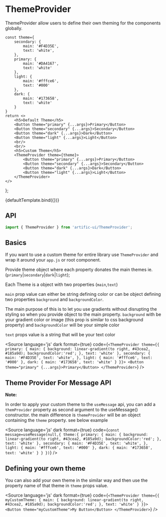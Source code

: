 
<Meta title="Components/ThemeProvider" component={ThemeProvider}/>

# ThemeProvider

ThemeProvider allow users to define their own theming for the components globally.

	const theme={
		secondary: {
			main: '#F4D35E',
			text: 'white',
		},
		primary: {
			main: '#DA4167',
			text: 'white'
		},
		light: {
			main: '#fffce6',
			text: '#000'
		},
		dark: {
			main: '#173658',
			text: 'white'
		}
	}
	return <>
		<h5>Default Theme</h5>
		<Button theme="primary" {...args}>Primary</Button>
		<Button theme="secondary" {...args}>Secondary</Button>
		<Button theme="dark" {...args}>Dark</Button>
		<Button theme="light" {...args}>Light</Button>
		<br/>
		<br/>
		<h5>Custom Theme</h5>
		<ThemeProvider theme={theme}>
			<Button theme="primary" {...args}>Primary</Button>
			<Button theme="secondary" {...args}>Secondary</Button>
			<Button theme="dark" {...args}>Dark</Button>
			<Button theme="light" {...args}>Light</Button>
		</ThemeProvider>
	</>
};

<div>
	<div name="Default">{defaultTemplate.bind({})}</div>
</div>

## API

```jsx
import { ThemeProvider } from 'artific-ui/ThemeProvider';
```



## Basics

If you want to use a custom theme for entire library use `ThemeProvider` and wrap it around your `app.js` or root component.

Provide theme object where each property donates the main themes ie. (`primary`|`secondary`|`dark`|`light`);

Each Theme is a object with two properties (`main`,`text`)

`main` prop value can either be string defining color or can be object defining two properties `background` and `backgroundColor`.

The main purpose of this is to let you use gradients without disrupting the styling so when you provide object to the main property.
`background` with be your gradient color or image (this prop is similar to css background property) and `backgroundColor` will be your simple color

`text` props value is a string that will be your text color

<Source
	language='js'
	dark
	format={true}
	code={`<ThemeProvider theme={{
		primary: {
			main: {
				background: linear-gradient(to right, #43cea2, #185a9d);
				backgroundColor:'red';
			},
			text: 'white'
		},
		secondary: {
			main: '#F4D35E',
			text: 'white',
		},
		light: {
			main: '#fffce6',
			text: '#000'
		},
		dark: {
			main: '#173658',
			text: 'white'
		}
	}}>
		<Button theme="primary" {...args}>Primary</Button>
</ThemeProvider>`}
/>

## Theme Provider For Message API

<b>Note:</b>

In order to apply your custom theme to the `useMessage` api, you can add a `themProvider` property as second argument to the useMessage()
constructor. the main difference is `themeProvider` will be an object containing the `theme` property. see  below example

<Source
	language='js'
	dark
	format={true}
	code={`const message=useMessage(null,{
		theme:{
			primary: {
			main: {
				background: linear-gradient(to right, #43cea2, #185a9d);
				backgroundColor:'red';
			},
			text: 'white'
		},
		secondary: {
			main: '#F4D35E',
			text: 'white',
		},
		light: {
			main: '#fffce6',
			text: '#000'
		},
		dark: {
			main: '#173658',
			text: 'white'
		}
		}
	})`}
/>


## Defining your own theme

You can also add your own theme in the similar way and then use the property name of that theme in `theme` props value.

<Source
	language='js'
	dark
	format={true}
	code={`<ThemeProvider theme={{
			myCustomTheme: {
				main: {
					background: linear-gradient(to right, #43cea2, #185a9d);
					backgroundColor:'red';
				},
				text: 'white'
			}
		}}>
		<Button theme="myCustomTheme">My Button</Button>
</ThemeProvider>`}
/>

